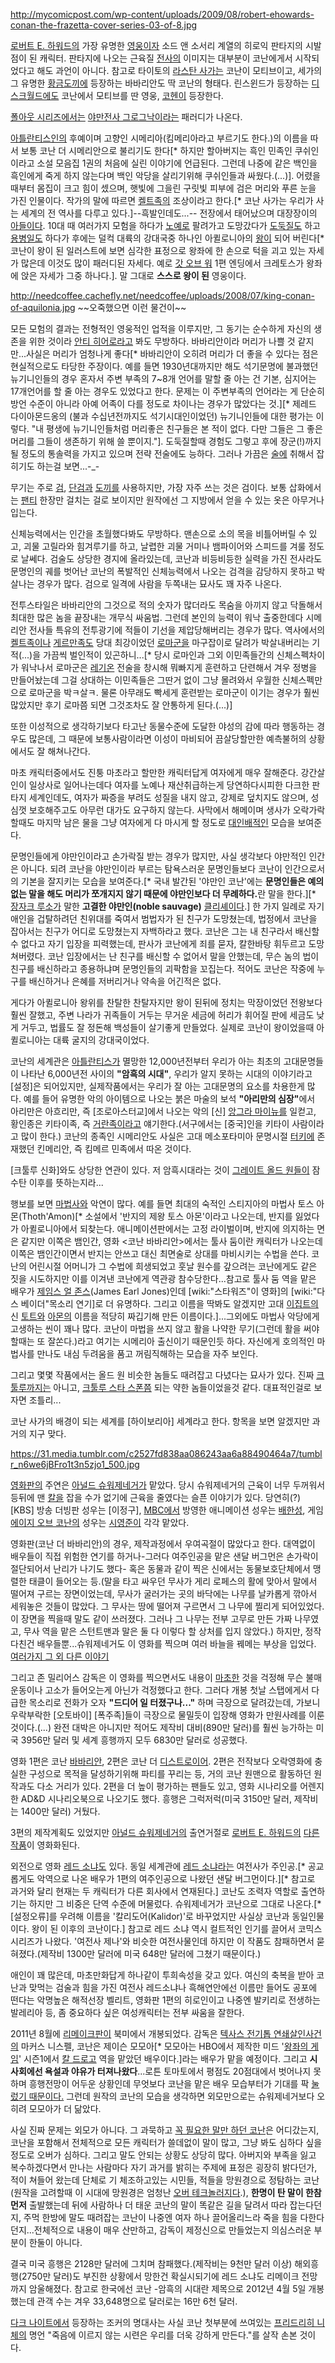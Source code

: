 http://mycomicpost.com/wp-content/uploads/2009/08/robert-ehowards-conan-the-frazetta-cover-series-03-of-8.jpg

[[로버트 E. 하워드]]의 가장 유명한 [[영웅]]이자 소드 앤 소서리 계열의 히로익 판타지의 시발점이 된 캐릭터. 판타지에 나오는 근육질 [[전사]]의 이미지는 대부분이 코난에게서 시작되었다고 해도 과언이 아니다. 참고로 타이토의 [[라스탄 사가]]는 코난이 모티브이고, 세가의 그 유명한 [[황금도끼]]에 등장하는 바바리안도 딱 코난의 형태다. 린스윈드가 등장하는 [[디스크월드]]에도 코난에서 모티브를 딴 영웅, [[코헨]]이 등장한다.

[[폴아웃 시리즈]]에서는 [[야만전사 그로그낙]]이라는 패러디가 나온다.

[[아틀란티스]]인의 후예이며 고향인 시메리아(킴메리아라고 부르기도 한다.)의 이름을 따서 보통 코난 더 시메리안으로 불리기도 한다[* 하지만 할아버지는 흑인 민족인 쿠쉬인이라고 소설 모음집 1권의 처음에 실린 이야기에 언급된다. 그런데 나중에 같은 백인을 흑인에게 죽게 하지 않는다며 백인 악당을 살리기위해 쿠쉬인들과 싸웠다.(...)]. 어렸을때부터 몸집이 크고 힘이 셌으며, 햇빛에 그을린 구릿빛 피부에 검은 머리와 푸른 눈을 가진 인물이다. 작가의 말에 따르면 [[켈트]]족의 조상이라고 한다.[* 코난 사가는 우리가 사는 세계의 전 역사를 다루고 있다.]--흑발인데도...-- 전장에서 태어났으며 대장장이의 [[아들]]이다. 10대 때 여러가지 모험을 하다가 [[노예]]로 팔려가고 도망갔다가 [[도둑]]질도 하고 [[용병]]일도 하다가 후에는 덜컥 대륙의 강대국중 하나인 아퀼로니아의 [[왕]]이 되어 버린다[* 코난이 왕이 된 일러스트에 보면 심각한 표정으로 왕좌에 한 손으로 턱을 괴고 있는 자세가 많은데 이것도 많이 패러디된 자세다. 예로 [[갓 오브 워]] 1편 엔딩에서 크레토스가 왕좌에 앉은 자세가 그중 하나다.]. 말 그대로 '''스스로 왕이 된''' 영웅이다. 

http://needcoffee.cachefly.net/needcoffee/uploads/2008/07/king-conan-of-aquilonia.jpg
~~오죽했으면 이런 물건이~~

모든 모험의 결과는 전형적인 영웅적인 업적을 이루지만, 그 동기는 순수하게 자신의 생존을 위한 것이라 [[안티 히어로]]라고 봐도 무방하다. 바바리안이라 머리가 나쁠 것 같지만...사실은 머리가 엄청나게 좋다[* 바바리안이 오히려 머리가 더 좋을 수 있다는 점은 현실적으로도 타당한 주장이다. 예를 들면 1930년대까지만 해도 석기문명에 불과했던 뉴기니인들의 경우 혼자서 주변 부족의 7~8개 언어를 말할 줄 아는 건 기본, 심지어는 17개언어를 할 줄 아는 경우도 있었다고 한다. 문제는 이 주변부족의 언어라는 게 단순히 방언 수준이 아니라 아예 어족이 다를 정도로 차이나는 경우가 많았다는 것.][* 제레드 다이아몬드옹의 (불과 수십년전까지도 석기시대인이었던) 뉴기니인들에 대한 평가는 이렇다. "내 평생에 뉴기니인들처럼 머리좋은 친구들은 본 적이 없다. 다만 그들은 그 좋은 머리를 그들이 생존하기 위해 쓸 뿐이지."]. 도둑질할때 경험도 그렇고 후에 장군(!)까지 될 정도의 통솔력을 가지고 있으며 전략 전술에도 능하다. 그러나 가끔은 [[술]]에 취해서 잡히기도 하는걸 보면...-_-  

무기는 주로 [[검]], [[단검]]과 [[도끼]]를 사용하지만, 가장 자주 쓰는 것은 검이다. 보통 삽화에서는 [[팬티]] 한장만 걸치는 걸로 보이지만 원작에선 그 지방에서 얻을 수 있는 옷은 아무거나 입는다. 

신체능력에서는 인간을 초월했다봐도 무방하다. 맨손으로 소의 목을 비틀어버릴 수 있고, 괴물 고릴라와 힘겨루기를 하고, 날렵한 괴물 거미나 뱀파이어와 스피드를 겨룰 정도로 날쎄다. 검술도 상당한 경지에 올라있는데, 코난과 비등비등한 실력을 가진 전사라도 문명인의 궤를 벗어난 코난의 폭발적인 신체능력에서 나오는 검격을 감당하지 못하고 박살나는 경우가 많다. 검으로 일격에 사람을 두쪽내는 묘사도 꽤 자주 나온다.

전투스타일은 바바리안의 그것으로 적의 숫자가 많더라도 목숨을 아끼지 않고 닥돌해서 최대한 많은 놈을 끝장내는 개무식 싸움법. 그런데 본인의 능력이 워낙 출중한데다 시메리안 전사들 특유의 전투광기에 적들이 기선을 제압당해버리는 경우가 많다. 역사에서의 [[켈트]]족이나 [[게르만]]족도 당대 최강이었던 [[로마군]]을 마구잡이로 달려가 박살내버리는 기적(...)을 가끔씩 벌인적이 있곤하니...[* 당시 로마인과 그외 이민족들간의 신체스펙차이가 워낙나서 로마군은 [[레기온]] 전술을 창시해 뭐빠지게 훈련하고 단련해서 겨우 정병을 만들어놨는데 그걸 상대하는 이민족들은 그딴거 없이 그냥 몰려와서 우월한 신체스펙만으로 로마군을 박ㅋ살ㅋ. 물론 아무래도 빡세게 훈련받는 로마군이 이기는 경우가 훨씬 많았지만 후기 로마쯤 되면 그것조차도 잘 안통하게 된다.(...)]

또한 이성적으로 생각하기보다 타고난 동물수준에 도달한 야성의 감에 따라 행동하는 경우도 많은데, 그 때문에 보통사람이라면 이성이 마비되어 끔살당할만한 예측불허의 상황에서도 잘 해쳐나간다. 

마초 캐릭터중에서도 진퉁 마초라고 할만한 캐릭터답게 여자에게 매우 잘해준다. 강간살인이 일상사로 일어나는데다 여자를 노예나 재산취급하는게 당연하다시피한 다크한 판타지 세계인데도, 여자가 짜증을 부려도 성질을 내지 않고, 강제로 덮치지도 않으며, 성심껏 보호해주고도 아무런 대가도 요구하지 않는다. 사막에서 해메이며 생사가 오락가락할때도 마지막 남은 물을 그냥 여자에게 다 마시게 할 정도로 [[대인배]]적인 모습을 보여준다.

문명인들에게 야만인이라고 손가락질 받는 경우가 많지만, 사실 생각보다 야만적인 인간은 아니다. 되려 코난을 야만인이라 부르는 탐욕스러운 문명인들보다 코난이 인간으로서의 기본을 잘지키는 모습을 보여준다.[* 국내 발간된 '야만인 코난'에는 '''문명인들은 예의없는 말을 해도 머리가 쪼개지지 않기 때문에 야만인보다 더 무례하다.'''란 말을 한다.][* [[장자크 루소]]가 말한 '''고결한 야만인(noble sauvage)''' [[클리셰]]이다.] 한 가지 일례로 자기 애인을 겁탈하려던 친위대를 죽여서 범법자가 된 친구가 도망쳤는데, 법정에서 코난을 잡아서는 친구가 어디로 도망쳤는지 자백하라고 했다. 코난은 그는 내 친구라서 배신할수 없다고 자기 입장을 피력했는데, 판사가 코난에게 죄를 묻자, 칼한바탕 휘두르고 도망쳐버렸다. 코난 입장에서는 난 친구를 배신할 수 없어서 말을 안했는데, 무슨 놈의 법이 친구를 배신하라고 종용하냐며 문명인들의 괴팍함을 꼬집는다. 적어도 코난은 작중에 누구를 배신하거나 은혜를 저버리거나 약속을 어긴적은 없다.

게다가 아퀼로니아 왕위를 찬탈한 찬탈자지만 왕이 된뒤에 정치는 막장이었던 전왕보다 훨씬 잘했고, 주변 나라가 귀족들이 거두는 무거운 세금에 허리가 휘어질 판에 세금도 낮게 거두고, 법률도 잘 정돈해 백성들이 살기좋게 만들었다. 실제로 코난이 왕이었을때 아퀼로니아는 대륙 굴지의 강대국이었다.

코난의 세계관은 [[아틀란티스]]가 멸망한 12,000년전부터 우리가 아는 최초의 고대문명들이 나타난 6,000년전 사이의 '''"암흑의 시대"''', 우리가 알지 못하는 시대의 이야기라고 [설정]은 되어있지만, 실제작품에서는 우리가 잘 아는 고대문명의 요소를 차용한게 많다. 예를 들어 유명한 악의 아이템으로 나오는 붉은 마술의 보석 '''"아리만의 심장"'''에서 아리만은 아흐리만, 즉 [조로아스터교]에서 나오는 악의 [신] [[앙그라 마이뉴]]를 일컫고, 황인종은 키타이족, 즉 [[거란]]족이라고 얘기한다.(서구에서는 [중국]인을 키타이 사람이라고 많이 한다.) 코난의 종족인 시메리안도 사실은 고대 메소포타미아 문명시절 [[터키]]에 존재했던 킨메리안, 즉 킴메르 민족에서 따온 것이다.

[크툴루 신화]와도 상당한 연관이 있다. 저 암흑시대라는 것이 [[그레이트 올드 원]]들이 잠수탄 이후를 뜻하는지라...

행보를 보면 [[마법사]]와 악연이 많다. 예를 들면 최대의 숙적인 스티지아의 마법사 토스 아몬(Thoth'Amon)[* 소설에서 '반지의 제왕 토스 아몬'이라고 나오는데, 반지를 잃었다가 아퀼로니아에서 되찾는다. 애니메이션판에서는 고정 라이벌이며, 반지에 의지하는 면은 같지만 이쪽은 뱀인간, 영화 <코난 바바리안>에서는 툴사 둠이란 캐릭터가 나오는데 이쪽은 뱀인간이면서 반지는 안쓰고 대신 최면술로 상대를 마비시키는 수법을 쓴다. 코난의 어린시절 어머니가 그 수법에 희생되었고 훗날 원수를 갚으려는 코난에게도 같은 짓을 시도하지만 이를 이겨낸 코난에게 역관광 참수당한다...참고로 툴사 둠 역을 맡은 배우가 [[제임스 얼 존스]](James Earl Jones)인데 [wiki:"스타워즈"이 영화]의 [wiki:"다스 베이더"목소리 연기]로 더 유명하다. 그리고 이름을 딱봐도 알겠지만 고대 [[이집트]]의 신 [[토트]]와 [[아몬]]의 이름을 적당히 짜깁기해 만든 이름이다.]...그외에도 마법사 악당에게 고생하는 씬이 꽤나 많다. 코난이 마법을 쓰지 않고 활을 나약한 무기(그런데 활을 써야할때는 또 잘쏜다.)라고 여기는 시메리아 출신이기 때문인듯 하다. 자신에게 호의적인 마법사를 만나도 내심 두려움을 품고 꺼림직해하는 모습을 자주 보인다.

그리고 몇몇 작품에서는 올드 원 비슷한 놈들도 때려잡고 다녔다는 묘사가 있다. 진짜 [[크툴루]]까지는 아니고, [[크툴루 스타 스폰]]쯤 되는 약한 놈들이었을것 같다. 대표적인걸로 보자면 조틀리...

코난 사가의 배경이 되는 세계를 [하이보리아] 세계라고 한다. 항목을 보면 알겠지만 과거의 지구 맞다. 

https://31.media.tumblr.com/c2527fd838aa086243aa6a88490464a7/tumblr_n6we6jBFro1t3n5zjo1_500.jpg

[[영화]]판의 주연은 [[아널드 슈워제네거]]가 맡았다. 당시 슈워제네거의 근육이 너무 두꺼워서 등뒤에 맨 [[칼]]을 잡을 수가 없기에 근육을 줄였다는 슬픈 이야기가 있다. 당연히(?) [KBS] 방송 더빙판 성우는 [이정구], [[MBC]]에서 방영한 애니메이션 성우는 [[배한성]], 게임 [[에이지 오브 코난]]의 성우는 [[시영준]]이 각각 맡았다.

영화판(코난 더 바바리안)의 경우, 제작과정에서 우여곡절이 많았다고 한다. 대역없이 배우들이 직접 위험한 연기를 하거나-그러다 여주인공을 맡은 샌달 버그먼은 손가락이 절단되어서 난리가 나기도 했다- 혹은 동물과 같이 찍은 신에서는 동물보호단체에서 맹렬한 태클이 들어오는 등.(말을 타고 싸우던 무사가 게리 로페스의 활에 맞아서 말에서 떨어져 구르는 장면이었는데, 무사가 굴러가는 곳의 바닥에는 나무를 날카롭게 깎아서 세워놓은 것들이 많았다. 그 무사는 땅에 떨어져 구르면서 그 나무에 찔리게 되어있었다. 이 장면을 찍을때 말도 같이 쓰러졌다. 그러나 그 나무는 전부 고무로 만든 가짜 나무였고, 무사 역을 맡은 스턴트맨과 말은 둘 다 이렇다 할 상처를 입지 않았다.)
하지만, 정작 다친건 배우들뿐...슈워제네거도 이 영화를 찍으며 여러 바늘을 꿰메는 부상을 입었다.
[http://www.iooo.org/arts/conan_0.html 여러가지 그 외 다른 이야기]

그리고 존 밀리어스 감독은 이 영화를 찍으면서도 내용이 [[마초]]한 것을 걱정해 무슨 불매운동이나 고소가 들어오는게 아닌가 걱정했다고 한다. 그러다 개봉 첫날 스탭에게서 다급한 목소리로 전화가 오자 '''"드디어 일 터졌구나..."''' 하며 극장으로 달려갔는데, 가보니 우락부락한 [오토바이] [폭주족]들이 극장으로 물밀듯이 입장해 영화가 만원사례를 이룬 것이다.(...) 완전 대박은 아니지만 적어도 제작비 대비(890만 달러)를 훨씬 능가하는 미국 3956만 달러 및 세계 흥행까지 모두 6830만 달러로 성공했다.

영화 1편은 코난 [[바바리안]], 2편은 코난 더 [[디스트로이어]]. 2편은 전작보다 오락영화에 충실한 구성으로 목적을 달성하기위해 파티를 꾸리는 등, 거의 코난 원맨으로 활동하던 원작과도 다소 거리가 있다. 2편을 더 높이 평가하는 팬들도 있고, 영화 시나리오를 어렌지한 AD&D 시나리오북으로 나오기도 했다. 흥행은 그럭저럭(미국 3150만 달러, 제작비는 1400만 달러) 거뒀다.

3편의 제작계획도 있었지만 [[아널드 슈워제네거]]의 출연거절로 [[로버트 E. 하워드]]의 [http://movie.naver.com/movie/bi/mi/basic.nhn?code=28359 다른 작품]이 영화화된다.

외전으로 영화 [[레드 소냐]]도 있다. 동일 세계관에 [[레드 소냐]]라는 여전사가 주인공.[* 공교롭게도 악역으로 나온 배우가 1편의 여주인공으로 나왔던 샌달 버그먼이다.][* 참고로 과거와 달리 현재는 두 캐릭터가 다른 회사에서 연재된다.] 코난도 조력자 역할로 출연하기는 하지만 그 비중은 단역 수준에 머물렀다. 슈워제네거가 코난으로 그대로 나온다.[* [설정오류]를 우려해 이름을 '칼리도어(Kalidor)'로 바꾸었지만 사실상 코난과 동일인물이다. 왕이 된 이후의 코난이다.] 참고로 레드 소냐 역시 컬트적인 인기를 끌어서 코믹스 시리즈가 나왔다. '여전사 제나'와 비슷한 여전사물인데 하지만 이 작품도 참패하면서 묻혀졌다.(제작비 1300만 달러에 미국 648만 달러에 그쳤기 때문이다.)

애인이 꽤 많은데, 마초만화답게 하나같이 투희속성을 갖고 있다. 여신의 축복을 받아 코난과 맞먹는 검술과 힘을 가진 여전사 레드소냐나 흑해연안에선 이름만 들어도 공포에 떤다는 악명높은 해적선장 벨리트, 영화판 1편의 히로인이고 나중엔 발키리로 전생하는 발레리아 등, 좀 중요하다 싶은 여성캐릭터는 전부 싸움을 잘한다. 

2011년 8월에 [[리메이크]]판이 북미에서 개봉되었다. 감독은 [[텍사스 전기톱 연쇄살인사건]]의 마커스 니스펠, 코난은 제이슨 모모아[* 모모아는 HBO에서 제작한 미드 '[[왕좌의 게임]]' 시즌1에서 [[칼 드로고]] 역을 맡았던 배우이다.]라는 배우가 맡을 예정이다. 그리고 '''시사회에선 욕설과 야유가 터져나왔다'''...로튼 토마토에서 평점도 20점대에서 벗어나지 못하며 흥행전망이 어두운 상황인데 무엇보다 코난을 맡은 배우 모습부터가 기대를 팍 [http://ealrari.com/443 눌렀기 때문이다.] 그런데 원작의 코난의 모습을 생각하면 외모만으로는 슈워제네거보다 오히려 모모아가 더 닮았다.

사실 진짜 문제는 외모가 아니다. 그 과묵하고 [http://www.youtube.com/watch?v=6PQ6335puOc 꼭 필요한 말만 하던 코난]은 어디갔는지, 코난을 포함해서 전체적으로 모든 캐릭터가 쓸데없이 말이 많고, 그냥 봐도 심하다 싶을정도로 오버가 심하다. 그리고 말도 안되는 상황도 상당히 많다. 아버지와 부족을 잃고 복수하겠다면서 만나는 사람마다 자기 과거를 밝히는 주제에 표정은 굉장히 밝다던가, 적이 쳐들어 왔는데 단체로 기 체조하고있는 시민들, 적들을 망원경으로 정탐하는 코난(원작을 고려할때 이 시대에 망원경은 엄청난 [[오버 테크놀러지]]다.), '''한명이 탄 말이 한참 먼저''' 출발했는데 뒤에 사람하나 더 태운 코난의 말이 똑같은 길을 달려서 따라 잡는다던지, 주먹 한방에 말도 때려잡는 코난이 나중엔 여자 하나 끌어올리느라 죽을 힘을 다한다던지...전체적으로 내용이 매우 산만하고, 감독이 제정신으로 만들었는지 의심스러운 부분이 한둘이 아니다.

결국 미국 흥행은 2128만 달러에 그치며 참패했다.(제작비는 9천만 달러 이상) 해외흥행(2750만 달러)도 부진한 상황에서 망한건 확실시되기에 레드 소냐도 리메이크 전망까지 암울해졌다. 참고로 한국에선 코난 -암흑의 시대란 제목으로 2012년 4월 5일 개봉했는데 관객 수는 겨우 33,648명으로 달러로는 16만 6천 달러.

[[다크 나이트]]에서 등장하는 조커의 명대사는 사실 코난 첫부분에 쓰여있는 [[프리드리히 니체]]의 명언 "죽음에 이르지 않는 시련은 우리를 더욱 강하게 만든다."를 살작 손본 것이다.
